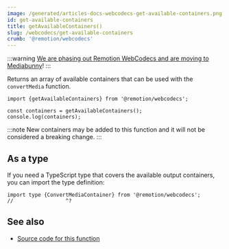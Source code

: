 ```yaml
---
image: /generated/articles-docs-webcodecs-get-available-containers.png
id: get-available-containers
title: getAvailableContainers()
slug: /webcodecs/get-available-containers
crumb: '@remotion/webcodecs'
---
```


:::warning
[We are phasing out Remotion WebCodecs and are moving to Mediabunny](/blog/mediabunny)!
:::

Returns an array of available containers that can be used with the `convertMedia` function.

```tsx twoslash title="Getting available containers"
import {getAvailableContainers} from '@remotion/webcodecs';

const containers = getAvailableContainers();
console.log(containers);
```

:::note
New containers may be added to this function and it will not be considered a breaking change.
:::

## As a type

If you need a TypeScript type that covers the available output containers, you can import the type definition:

```tsx twoslash title="Type definition"
import type {ConvertMediaContainer} from '@remotion/webcodecs';
//                 ^?
```

## See also

- [Source code for this function](https://github.com/remotion-dev/remotion/blob/main/packages/webcodecs/src/get-available-containers.ts)
